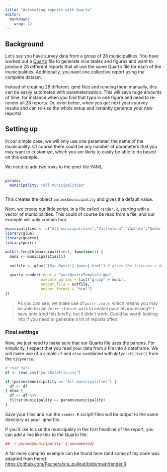 ---
title: "Automating reports with Quarto"
editor: 
  markdown: 
    wrap: 72
---

## Background

Let's say you have survey data from a group of 28 municipalities. You
have worked out a [Quarto](https://www.quarto.org) file to generate nice
tables and figures and want to produce 28 different reports that all use
the same Quarto file for each of the municipalities. Additionally, you
want one collective report using the complete dataset.

Instead of creating 28 different .qmd files and running them manually,
this can be easily automated with parameterization. This will save huge
amounts of time, for instance when you find that typo in one figure and
need to re-render all 28 reports. Or, even better, when you get next
years survey results and can re-use the whole setup and instantly
generate your new reports!

## Setting up

In our simple case, we will only use one parameter, the name of the
municipality. Of course there could be any number of parameters that you
may want to customize, which you are likely to easily be able to do
based on this example.

We need to add two rows to the qmd-file YAML:

``` yaml
---
params:
  municipality: "All municipalities"
---
```

This creates the object `params$municipality` and gives it a default
value.

Next, we create our little script, in a file called `render.R`, starting
with a vector of municipalities. This could of course be read from a
file, and our example will only contain four.

``` r
municipalities <- c("All municipalities","Vallentuna","Vaxholm","Södertälje","Botkyrka")
library(glue)
library(quarto)
library(purrr)

walk(1:length(municipalities), function(i) {
  muni <- municipalities[i]
  
  outfile <- glue("{Sys.Date()}_{muni}.html") # gives the filename a date and the municipality name
  
  quarto_render(input = "yourQuartoTemplate.qmd", 
                execute_params = list("grupp" = muni), 
                output_file = outfile,
                output_format = "html")
})
```

> As you can see, we make use of `purrr::walk`, which means you may be
> able to use `furrr::future_walk` to enable parallel processing?! I
> have only tried this briefly, but it didn't work. Could be worth
> looking into if you need to generate a lot of reports often.

### Final settings

Now, we just need to make sure that our Quarto file uses the params. For
simplicity, I expect that you read your data from a file into a
dataframe. We will make use of a simple `if` and `else` combined with
`dplyr::filter()` from the `tidyverse`.

``` r
# read data
df <- read_csv("yourDataFile.csv")

if (params$municipality == "All municipalities") {
  df <- df
} else {
  df <- df %>% 
  filter(municipality == params$municipality)
}
```

Save your files and run the `render.R` script! Files will be output to
the same directory as your .qmd file.

If you'd like to use the municipality in the first headline of the
report, you can add a line like this to the Quarto file:

```{r}
## `r params$municipality` {.unnumbered}
```

::: {.callout-note icon="false"}
A far more complex example can be found here (and some of my code was
adapted from there):
<https://github.com/Pecners/sra_pullout/blob/main/render.R>
:::
